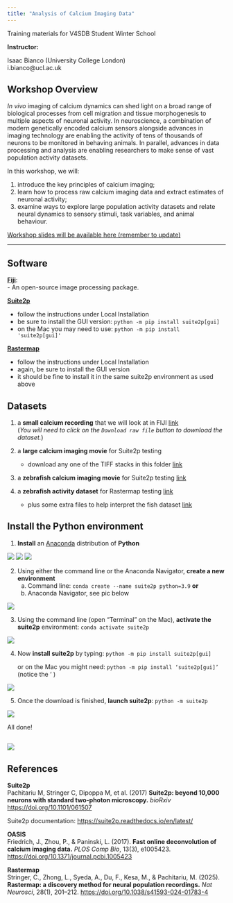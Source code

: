 ```yaml
---
title: "Analysis of Calcium Imaging Data"
---
```


Training materials for V4SDB Student Winter School

**Instructor:**

Isaac Bianco (University College London)  
i.bianco@ucl.ac.uk  

## Workshop Overview

*In vivo* imaging of calcium dynamics can shed light on a broad range of biological processes from cell migration and tissue morphogenesis to multiple aspects of neuronal activity. In neuroscience, a combination of modern genetically encoded calcium sensors alongside advances in imaging technology are enabling the activity of tens of thousands of neurons to be monitored in behaving animals. In parallel, advances in data processing and analysis are enabling researchers to make sense of vast population activity datasets. 

In this workshop, we will: 

1) introduce the key principles of calcium imaging; 
2) learn how to process raw calcium imaging data and extract estimates of neuronal activity; 
3) examine ways to explore large population activity datasets and relate neural dynamics to sensory stimuli, task variables, and animal behaviour.

[Workshop slides will be available here (remember to update)]()

---

## Software
[**Fiji**](https://imagej.net/software/fiji/downloads): <br>
-  An open-source image processing package. 

[**Suite2p**](https://github.com/MouseLand/suite2p)

-	follow the instructions under Local Installation 
-	be sure to install the GUI version: `python -m pip install suite2p[gui]`
-	on the Mac you may need to use: `python -m pip install 'suite2p[gui]'`

[**Rastermap**](https://github.com/MouseLand/rastermap)

-	follow the instructions under Local Installation 
-	again, be sure to install the GUI version
-	it should be fine to install it in the same suite2p environment as used above

## Datasets
 
1. a **small calcium recording** that we will look at in FIJI [link](https://github.com/flatironinstitute/CaImAn/blob/main/example_movies/demoMovie.tif)<br>
  (*You will need to click on the `Download raw file` button to download the dataset.*)
 
2. a **large calcium imaging movie** for Suite2p testing
    - download any one of the TIFF stacks in this folder [link](https://drive.google.com/drive/folders/1PCJy265NHRWYXUz7CRhbJHtd6B-zJs8f)
 
3. a **zebrafish calcium imaging movie** for Suite2p testing [link](https://drive.google.com/drive/folders/1N6nA23iiiJ0UP-cXuYcGWeb4p-rfhERY?usp=sharing)
 
4. a **zebrafish activity dataset** for Rastermap testing [link](https://osf.io/2w8pa)
    - plus some extra files to help interpret the fish dataset [link](https://drive.google.com/drive/folders/133ygkDbUS_0eU69OHnV__l_R5m0rUtsR?usp=sharing)
 

## Install the Python environment

1.	**Install** an [Anaconda](https://www.anaconda.com/download/) distribution of **Python**

:::{layout-ncol=1}
![](images/python_install_01.png)
![](images/python_install_02.png)
![](images/python_install_03.png)

:::

2.	Using either the command line or the Anaconda Navigator, **create a new environment**
    a.	Command line: `conda create --name suite2p python=3.9`
    **or**
    b.	Anaconda Navigator, see pic below

![](images/python_install_04.png)

3.	Using the command line (open “Terminal” on the Mac), **activate the suite2p** environment:
    `conda activate suite2p`

![](images/python_install_05.png)

4.	Now **install suite2p** by typing: `python -m pip install suite2p[gui]`

    or on the Mac you might need: `python -m pip install ‘suite2p[gui]’` (notice the ‘ )

![](images/python_install_06.png)

5.	Once the download is finished, **launch suite2p**: `python -m suite2p`

![](images/python_install_07.png)

All done!

![](images/python_install_08.png)
---

## References
**Suite2p**<br>
Pachitariu M, Stringer C, Dipoppa M, et al. (2017) **Suite2p: beyond 10,000 neurons with standard two-photon microscopy.** *bioRxiv* [https://doi.org/10.1101/061507](https://doi.org/10.1101/061507)

Suite2p documentation: [https://suite2p.readthedocs.io/en/latest/](https://suite2p.readthedocs.io/en/latest/)


**OASIS**<br>
Friedrich, J., Zhou, P., & Paninski, L. (2017). **Fast online deconvolution of calcium imaging data.** *PLOS Comp Bio*, 13(3), e1005423. [https://doi.org/10.1371/journal.pcbi.1005423](https://doi.org/10.1371/journal.pcbi.1005423)

**Rastermap**<br>
Stringer, C., Zhong, L., Syeda, A., Du, F., Kesa, M., & Pachitariu, M. (2025). **Rastermap: a discovery method for neural population recordings.** *Nat Neurosci*, 28(1), 201–212. [https://doi.org/10.1038/s41593-024-01783-4](https://doi.org/10.1038/s41593-024-01783-4)

